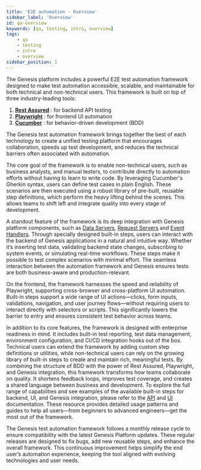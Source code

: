 ```yaml
---
title: 'E2E automation - Overview'
sidebar_label: 'Overview'
id: qa-overview
keywords: [qa, testing, intro, overview]
tags:
    - qa
    - testing
    - intro
    - overview
sidebar_position: 1
---
```


The Genesis platform includes a powerful E2E test automation framework designed to make test automation accessible, scalable, and maintainable for both technical and non-technical users.
This framework is built on top of three industry-leading tools: 

1. [**Rest Assured**](https://rest-assured.io/) : for backend API testing
2. [**Playwright**](https://playwright.dev/) : for frontend UI automation
3. [**Cucumber**](https://cucumber.io/) : for behavior-driven development (BDD)

The Genesis test automation framework brings together the best of each technology to create a unified testing platform that encourages collaboration, speeds up test development, and reduces the technical barriers often associated with automation.

The core goal of the framework is to enable non-technical users, such as business analysts, and manual testers, to contribute directly to automation efforts without having to learn to write code.
By leveraging Cucumber's Gherkin syntax, users can define test cases in plain English.
These scenarios are then executed using a robust library of pre-built, reusable step definitions, which perform the heavy lifting behind the scenes. This allows teams to shift left and integrate quality into every stage of development.

A standout feature of the framework is its deep integration with Genesis platform components, such as [Data Servers](/develop/server-capabilities/real-time-queries-data-server/), [Request Servers](/develop/server-capabilities/snapshot-queries-request-server/) and [Event Handlers](/develop/server-capabilities/core-business-logic-event-handler/). Through specially designed built-in steps, users can interact with the backend of Genesis applications in a natural and intuitive way. Whether it’s inserting test data, validating backend state changes, subscribing to system events, or simulating real-time workflows.
These steps make it possible to test complex scenarios with minimal effort.
The seamless interaction between the automation framework and Genesis ensures tests are both business-aware and production-relevant.

On the frontend, the framework harnesses the speed and reliability of Playwright, supporting cross-browser and cross-platform UI automation.
Built-in steps support a wide range of UI actions—clicks, form inputs, validations, navigation, and user journey flows—without requiring users to interact directly with selectors or scripts.
This significantly lowers the barrier to entry and ensures consistent test behavior across teams.

In addition to its core features, the framework is designed with enterprise readiness in mind. It includes built-in test reporting, test data management, environment configuration, and CI/CD integration hooks out of the box. Technical users can extend the framework by adding custom step definitions or utilities, while non-technical users can rely on the growing library of built-in steps to create and maintain rich, meaningful tests.
By combining the structure of BDD with the power of Rest Assured, Playwright, and Genesis integration, this framework transforms how teams collaborate on quality. It shortens feedback loops, improves test coverage, and creates a shared language between business and development.
To explore the full range of capabilities and see examples of the available built-in steps for backend, UI, and Genesis integration, please refer to the [API](/develop/qa/qa-api/qa-api/) and [UI](/develop/qa/qa-ui/qa-ui/) documentation. These resource provides detailed usage patterns and guides to help all users—from beginners to advanced engineers—get the most out of the framework.

 The Genesis test automation framework follows a monthly release cycle to ensure compatibility with the latest Genesis Platform updates.
 These regular releases are designed to fix bugs, add new reusable steps, and enhance the overall framework.
 This continuous improvement helps simplify the end user’s automation experience, keeping the tool aligned with evolving technologies and user needs.

